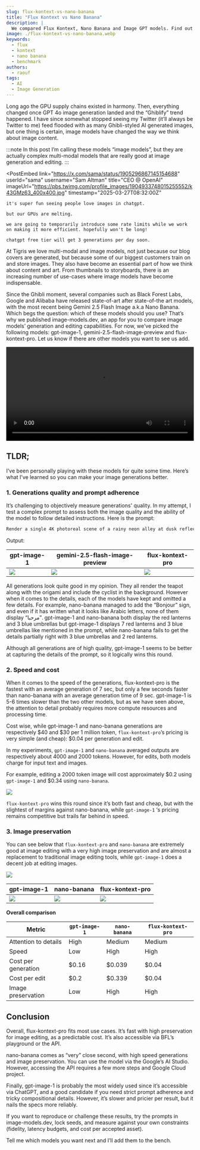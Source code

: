 ```yaml
---
slug: flux-kontext-vs-nano-banana
title: "Flux Kontext vs Nano Banana"
description: |
  We compared Flux Kontext, Nano Banana and Image GPT models. Find out which one is the best for your use case.
image: ./flux-kontext-vs-nano-banana.webp
keywords:
  - flux
  - kontext
  - nano banana
  - benchmark
authors:
  - raouf
tags:
  - AI
  - Image Generation
---
```


Long ago the GPU supply chains existed in harmony. Then, everything changed once
GPT 4o image generation landed and the “Ghiblify” trend happened. I have since
somewhat stopped seeing my Twitter (it’ll always be Twitter to me) feed flooded
with as many Ghibli-styled AI generated images, but one thing is certain, image
models have changed the way we think about image content.

:::note In this post I’m calling these models “image models”, but they are
actually complex multi-modal models that are really good at image generation and
editing. :::

<PostEmbed
  link="https://x.com/sama/status/1905296867145154688"
  userId="sama"
  username="Sam Altman"
  title="CEO @ OpenAI"
  imageUrl="https://pbs.twimg.com/profile_images/1904933748015255552/k43GMz63_400x400.jpg"
  timestamp="2025-03-27T08:32:00Z"
>
    it's super fun seeing people love images in chatgpt.

    but our GPUs are melting.

    we are going to temporarily introduce some rate limits while we work on making it more efficient. hopefully won't be long!

    chatgpt free tier will get 3 generations per day soon.

</PostEmbed>

At Tigris we love multi-modal and image models, not just because our blog covers
are generated, but because some of our biggest customers train on and store
images. They also have become an essential part of how we think about content
and art. From thumbnails to storyboards, there is an increasing number of
use-cases where image models have become indispensable.

Since the Ghibli moment, several companies such as Black Forest Labs, Google and
Alibaba have released state-of-art after state-of-the art models, with the most
recent being Gemini 2.5 Flash Image a.k.a Nano Banana. Which begs the question:
which of these models should you use? That’s why we published image-models.dev,
an app for you to compare image models’ generation and editing capabilities. For
now, we’ve picked the following models: gpt-image-1,
gemini-2.5-flash-image-preview and flux-kontext-pro. Let us know if there are
other models you want to see us add.

<video controls width="100%">
  <source src="/blog/img/blog/flux-vs-nano-banana/demo.mp4" type="video/mp4" />
  Download the <a href="/blog/img/blog/flux-vs-nano-banana/demo.mp4">
    MP4
  </a> version.
</video>

## TLDR;

I’ve been personally playing with these models for quite some time. Here’s what
I’ve learned so you can make your image generations better.

### 1. Generations quality and prompt adherence

It’s challenging to objectively measure generations' quality. In my attempt, I
test a complex prompt to assess both the image quality and the ability of the
model to follow detailed instructions. Here is the prompt:

```bash
Render a single 4K photoreal scene of a rainy neon alley at dusk reflected in a transparent glass teapot on a checkerboard marble table as a left hand in a teal knit sleeve places a translucent origami crane beside it; include motion-blurred cyclist in the alley, precise refraction/caustics on the table, perfectly legible 8-pt bilingual signage reading “Bonjour” and “مرحبا”, and place EXACTLY 7 red lanterns and 3 blue umbrellas with hard top-left shadows, correct perspective, and no object interpenetration.
```

Output:

| gpt-image-1                                                   | gemini-2.5-flash-image-preview                                | flux-kontext-pro                                                   |
| ------------------------------------------------------------- | ------------------------------------------------------------- | ------------------------------------------------------------------ |
| ![](/blog/img/blog/flux-vs-nano-banana/gpt-image-1-generation.png) | ![](/blog/img/blog/flux-vs-nano-banana/nano-banana-generation.png) | ![](/blog/img/blog/flux-vs-nano-banana/flux-kontext-pro-generation.png) |

All generations look quite good in my opinion. They all render the teapot along
with the origami and include the cyclist in the background. However when it
comes to the details, each of the models have kept and omitted a few details.
For example, nano-banana managed to add the “Bonjour” sign, and even if it has
written what it looks like Arabic letters, none of them display “مرحبا”.
gpt-image-1 and nano-banana both display the red lanterns and 3 blue umbrellas
but gpt-image-1 displays 7 red lanterns and 3 blue umbrellas like mentioned in
the prompt, while nano-banana fails to get the details partially right with 3
blue umbrellas and 2 red lanterns.

Although all generations are of high quality, gpt-image-1 seems to be better at
capturing the details of the prompt, so it logically wins this round.

### 2. Speed and cost

When it comes to the speed of the generations, flux-kontext-pro is the fastest
with an average generation of 7 sec, but only a few seconds faster than
nano-banana with an average generation time of 9 sec. gpt-image-1 is 5-6 times
slower than the two other models, but as we have seen above, the attention to
detail probably requires more compute resources and processing time.

Cost wise, while gpt-image-1 and nano-banana generations are respectively $40
and $30 per 1 million token, `flux-kontext-pro`’s pricing is very simple (and
cheap): $0.04 per generation and edit.

In my experiments, `gpt-image-1` and `nano-banana` averaged outputs are
respectively about 4000 and 2000 tokens. However, for edits, both models charge
for input text and images.

For example, editing a 2000 token image will cost approximately $0.2 using
`gpt-image-1` and $0.34 using `nano-banana`.

![](/blog/img/blog/flux-vs-nano-banana/image-editing.png)

`flux-kontext-pro` wins this round since it’s both fast and cheap, but with the
slightest of margins against nano-banana, while `gpt-image-1` ‘s pricing remains
competitive but trails far behind in speed.

### 3. Image preservation

You can see below that `flux-kontext-pro` and `nano-banana` are extremely good
at image editing with a very high image preservation and are almost a
replacement to traditional image editing tools, while `gpt-image-1` does a
decent job at editing images.

![](/blog/img/blog/flux-vs-nano-banana/original-image.png)

| gpt-image-1                                           | nano-banana                                             | flux-kontext-pro                                             |
| ----------------------------------------------------- | ------------------------------------------------------- | ------------------------------------------------------------ |
| ![](/blog/img/blog/flux-vs-nano-banana/gpt-image-edit.png) | ![](/blog/img/blog/flux-vs-nano-banana/nano-banana-edit.png) | ![](/blog/img/blog/flux-vs-nano-banana/flux-kontext-pro-edit.png) |

**Overall comparison**

| Metric               | `gpt-image-1` | `nano-banana` | `flux-kontext-pro` |
| -------------------- | ------------- | ------------- | ------------------ |
| Attention to details | High          | Medium        | Medium             |
| Speed                | Low           | High          | High               |
| Cost per generation  | $0.16         | $0.039        | $0.04              |
| Cost per edit        | $0.2          | $0.339        | $0.04              |
| Image preservation   | Low           | High          | High               |

## Conclusion

Overall, flux-kontext-pro fits most use cases. It’s fast with high preservation
for image editing, as a predictable cost. It’s also accessible via BFL’s
playground or the API.

nano-banana comes as “very” close second, with high speed generations and image
preservation. You can use the model via the Google’s AI Studio. However,
accessing the API requires a few more steps and Google Cloud project.

Finally, gpt-image-1 is probably the most widely used since it’s accessible via
ChatGPT, and a good candidate if you need strict prompt adherence and tricky
compositional details. However, it’s slower and pricier per result, but it nails
the specs more reliably.

If you want to reproduce or challenge these results, try the prompts in
image-models.dev, lock seeds, and measure against your own constraints
(fidelity, latency budgets, and cost per accepted asset).

Tell me which models you want next and I’ll add them to the bench.
